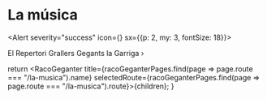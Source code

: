 
# La música

<Alert severity="success" icon={<MusicNote />} sx={{p: 2, my: 3, fontSize: 18}}>
  <Link
    href="https://gegantsdelagarriga.wixsite.com/repertori"
    target="_blank"
    color="inherit"
    underline="hover">El Repertori Grallers Gegants la Garriga &rsaquo;</Link>
</Alert>

<FullSizeImage image={Musics} alt="Els músics assajant tocant als Tres Tombs de la Garriga 2023" width={700} />

  return <RacoGeganter
    title={racoGeganterPages.find(page => page.route === "/la-musica").name}
    selectedRoute={racoGeganterPages.find(page => page.route === "/la-musica").route}>{children}</RacoGeganter>;
}
